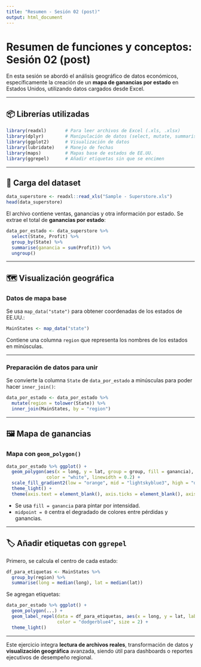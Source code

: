 ```yaml
---
title: "Resumen - Sesión 02 (post)"
output: html_document
---
```


# Resumen de funciones y conceptos: Sesión 02 (post)

En esta sesión se abordó el análisis geográfico de datos económicos, específicamente la creación de un **mapa de ganancias por estado** en Estados Unidos, utilizando datos cargados desde Excel.

---

## 📦 Librerías utilizadas

```r
library(readxl)       # Para leer archivos de Excel (.xls, .xlsx)
library(dplyr)        # Manipulación de datos (select, mutate, summarise, join)
library(ggplot2)      # Visualización de datos
library(lubridate)    # Manejo de fechas
library(maps)         # Mapas base de estados de EE.UU.
library(ggrepel)      # Añadir etiquetas sin que se encimen
```

---

## 📂 Carga del dataset

```r
data_superstore <- readxl::read_xls("Sample - Superstore.xls")
head(data_superstore)
```

El archivo contiene ventas, ganancias y otra información por estado. Se extrae el total de **ganancias por estado**:

```r
data_por_estado <- data_superstore %>%
  select(State, Profit) %>%
  group_by(State) %>%
  summarise(ganancia = sum(Profit)) %>%
  ungroup()
```

---

## 🗺 Visualización geográfica

### Datos de mapa base

Se usa `map_data("state")` para obtener coordenadas de los estados de EE.UU.:

```r
MainStates <- map_data("state")
```

Contiene una columna `region` que representa los nombres de los estados en minúsculas.

---

### Preparación de datos para unir

Se convierte la columna `State` de `data_por_estado` a minúsculas para poder hacer `inner_join()`:

```r
data_por_estado <- data_por_estado %>%
  mutate(region = tolower(State)) %>%
  inner_join(MainStates, by = "region")
```

---

## 🖼 Mapa de ganancias

### Mapa con `geom_polygon()`

```r
data_por_estado %>% ggplot() + 
  geom_polygon(aes(x = long, y = lat, group = group, fill = ganancia),
               color = "white", linewidth = 0.2) +
  scale_fill_gradient2(low = "orange", mid = "lightskyblue3", high = "dodgerblue4", midpoint = 0) +
  theme_light() +
  theme(axis.text = element_blank(), axis.ticks = element_blank(), axis.title = element_blank())
```

- Se usa `fill = ganancia` para pintar por intensidad.
- `midpoint = 0` centra el degradado de colores entre pérdidas y ganancias.

---

## 🏷 Añadir etiquetas con `ggrepel`

Primero, se calcula el centro de cada estado:

```r
df_para_etiquetas <- MainStates %>%
  group_by(region) %>%
  summarise(long = median(long), lat = median(lat))
```

Se agregan etiquetas:

```r
data_por_estado %>% ggplot() + 
  geom_polygon(...) +
  geom_label_repel(data = df_para_etiquetas, aes(x = long, y = lat, label = region),
                   color = "dodgerblue4", size = 2) +
  theme_light()
```

---

Este ejercicio integra **lectura de archivos reales**, transformación de datos y **visualización geográfica** avanzada, siendo útil para dashboards o reportes ejecutivos de desempeño regional.
